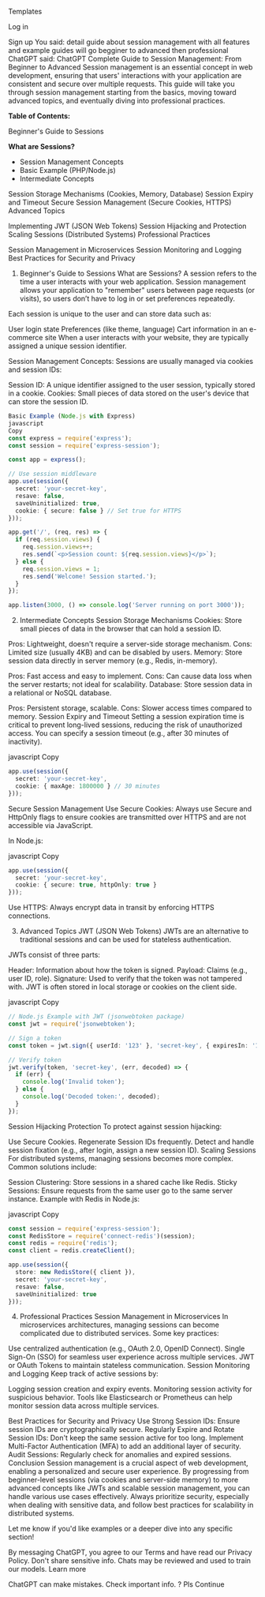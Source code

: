 Templates

Log in

Sign up
You said:
detail guide about session management with all features and example guides will go begginer to advanced then professional 
ChatGPT said:
ChatGPT
Complete Guide to Session Management: From Beginner to Advanced
Session management is an essential concept in web development, ensuring that users' interactions with your application are consistent and secure over multiple requests. This guide will take you through session management starting from the basics, moving toward advanced topics, and eventually diving into professional practices.

**Table of Contents:**

Beginner's Guide to Sessions

**What are Sessions?**

- Session Management Concepts
- Basic Example (PHP/Node.js)
- Intermediate Concepts

Session Storage Mechanisms (Cookies, Memory, Database)
Session Expiry and Timeout
Secure Session Management (Secure Cookies, HTTPS)
Advanced Topics

Implementing JWT (JSON Web Tokens)
Session Hijacking and Protection
Scaling Sessions (Distributed Systems)
Professional Practices

Session Management in Microservices
Session Monitoring and Logging
Best Practices for Security and Privacy
1. Beginner's Guide to Sessions
What are Sessions?
A session refers to the time a user interacts with your web application. Session management allows your application to "remember" users between page requests (or visits), so users don’t have to log in or set preferences repeatedly.

Each session is unique to the user and can store data such as:

User login state
Preferences (like theme, language)
Cart information in an e-commerce site
When a user interacts with your website, they are typically assigned a unique session identifier.

Session Management Concepts:
Sessions are usually managed via cookies and session IDs:

Session ID: A unique identifier assigned to the user session, typically stored in a cookie.
Cookies: Small pieces of data stored on the user's device that can store the session ID.
```ts
Basic Example (Node.js with Express)
javascript
Copy
const express = require('express');
const session = require('express-session');

const app = express();

// Use session middleware
app.use(session({
  secret: 'your-secret-key', 
  resave: false, 
  saveUninitialized: true,
  cookie: { secure: false } // Set true for HTTPS
}));

app.get('/', (req, res) => {
  if (req.session.views) {
    req.session.views++;
    res.send(`<p>Session count: ${req.session.views}</p>`);
  } else {
    req.session.views = 1;
    res.send('Welcome! Session started.');
  }
});

app.listen(3000, () => console.log('Server running on port 3000'));
```

2. Intermediate Concepts
Session Storage Mechanisms
Cookies: Store small pieces of data in the browser that can hold a session ID.

Pros: Lightweight, doesn't require a server-side storage mechanism.
Cons: Limited size (usually 4KB) and can be disabled by users.
Memory: Store session data directly in server memory (e.g., Redis, in-memory).

Pros: Fast access and easy to implement.
Cons: Can cause data loss when the server restarts; not ideal for scalability.
Database: Store session data in a relational or NoSQL database.

Pros: Persistent storage, scalable.
Cons: Slower access times compared to memory.
Session Expiry and Timeout
Setting a session expiration time is critical to prevent long-lived sessions, reducing the risk of unauthorized access. You can specify a session timeout (e.g., after 30 minutes of inactivity).

javascript
Copy
```ts
app.use(session({
  secret: 'your-secret-key',
  cookie: { maxAge: 1800000 } // 30 minutes
}));
```
Secure Session Management
Use Secure Cookies: Always use Secure and HttpOnly flags to ensure cookies are transmitted over HTTPS and are not accessible via JavaScript.

In Node.js:

javascript
Copy
```ts
app.use(session({
  secret: 'your-secret-key',
  cookie: { secure: true, httpOnly: true }
}));
```
Use HTTPS: Always encrypt data in transit by enforcing HTTPS connections.

3. Advanced Topics
JWT (JSON Web Tokens)
JWTs are an alternative to traditional sessions and can be used for stateless authentication.

JWTs consist of three parts:

Header: Information about how the token is signed.
Payload: Claims (e.g., user ID, role).
Signature: Used to verify that the token was not tampered with.
JWT is often stored in local storage or cookies on the client side.

javascript
Copy
```ts
// Node.js Example with JWT (jsonwebtoken package)
const jwt = require('jsonwebtoken');

// Sign a token
const token = jwt.sign({ userId: '123' }, 'secret-key', { expiresIn: '1h' });

// Verify token
jwt.verify(token, 'secret-key', (err, decoded) => {
  if (err) {
    console.log('Invalid token');
  } else {
    console.log('Decoded token:', decoded);
  }
});
```
Session Hijacking Protection
To protect against session hijacking:

Use Secure Cookies.
Regenerate Session IDs frequently.
Detect and handle session fixation (e.g., after login, assign a new session ID).
Scaling Sessions
For distributed systems, managing sessions becomes more complex. Common solutions include:

Session Clustering: Store sessions in a shared cache like Redis.
Sticky Sessions: Ensure requests from the same user go to the same server instance.
Example with Redis in Node.js:

javascript
Copy
```ts
const session = require('express-session');
const RedisStore = require('connect-redis')(session);
const redis = require('redis');
const client = redis.createClient();

app.use(session({
  store: new RedisStore({ client }),
  secret: 'your-secret-key',
  resave: false,
  saveUninitialized: true
}));
```
4. Professional Practices
Session Management in Microservices
In microservices architectures, managing sessions can become complicated due to distributed services. Some key practices:

Use centralized authentication (e.g., OAuth 2.0, OpenID Connect).
Single Sign-On (SSO) for seamless user experience across multiple services.
JWT or OAuth Tokens to maintain stateless communication.
Session Monitoring and Logging
Keep track of active sessions by:

Logging session creation and expiry events.
Monitoring session activity for suspicious behavior.
Tools like Elasticsearch or Prometheus can help monitor session data across multiple services.

Best Practices for Security and Privacy
Use Strong Session IDs: Ensure session IDs are cryptographically secure.
Regularly Expire and Rotate Session IDs: Don't keep the same session active for too long.
Implement Multi-Factor Authentication (MFA) to add an additional layer of security.
Audit Sessions: Regularly check for anomalies and expired sessions.
Conclusion
Session management is a crucial aspect of web development, enabling a personalized and secure user experience. By progressing from beginner-level sessions (via cookies and server-side memory) to more advanced concepts like JWTs and scalable session management, you can handle various use cases effectively. Always prioritize security, especially when dealing with sensitive data, and follow best practices for scalability in distributed systems.

Let me know if you'd like examples or a deeper dive into any specific section!



By messaging ChatGPT, you agree to our Terms and have read our Privacy Policy.
Don't share sensitive info. Chats may be reviewed and used to train our models. Learn more




ChatGPT can make mistakes. Check important info.
?
Pls Continue